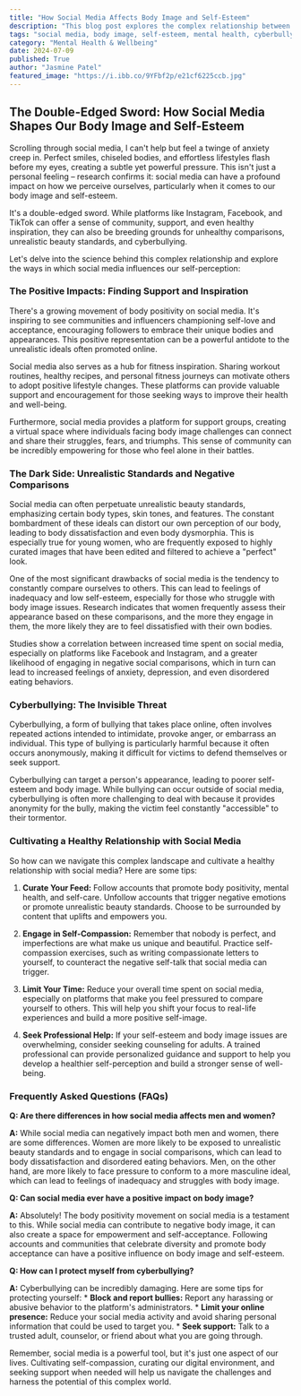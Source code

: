 ```yaml
---
title: "How Social Media Affects Body Image and Self-Esteem"
description: "This blog post explores the complex relationship between social media and body image, highlighting both the positive and negative impacts of online platforms on self-esteem. Learn how to navigate the digital world and foster a healthy relationship with your body image."
tags: "social media, body image, self-esteem, mental health, cyberbullying, body positivity, social comparison, online influence, digital wellbeing, social media impact"
category: "Mental Health & Wellbeing"
date: 2024-07-09
published: True
author: "Jasmine Patel"
featured_image: "https://i.ibb.co/9YFbf2p/e21cf6225ccb.jpg"
---
```


## The Double-Edged Sword: How Social Media Shapes Our Body Image and Self-Esteem

Scrolling through social media, I can't help but feel a twinge of anxiety creep in. Perfect smiles, chiseled bodies, and effortless lifestyles flash before my eyes, creating a subtle yet powerful pressure. This isn't just a personal feeling – research confirms it: social media can have a profound impact on how we perceive ourselves, particularly when it comes to our body image and self-esteem. 

It's a double-edged sword. While platforms like Instagram, Facebook, and TikTok can offer a sense of community, support, and even healthy inspiration, they can also be breeding grounds for unhealthy comparisons, unrealistic beauty standards, and cyberbullying. 

Let's delve into the science behind this complex relationship and explore the ways in which social media influences our self-perception:

### The Positive Impacts: Finding Support and Inspiration

There's a growing movement of body positivity on social media. It's inspiring to see communities and influencers championing self-love and acceptance, encouraging followers to embrace their unique bodies and appearances. This positive representation can be a powerful antidote to the unrealistic ideals often promoted online.

Social media also serves as a hub for fitness inspiration. Sharing workout routines, healthy recipes, and personal fitness journeys can motivate others to adopt positive lifestyle changes. These platforms can provide valuable support and encouragement for those seeking ways to improve their health and well-being. 

Furthermore, social media provides a platform for support groups, creating a virtual space where individuals facing body image challenges can connect and share their struggles, fears, and triumphs. This sense of community can be incredibly empowering for those who feel alone in their battles.

### The Dark Side: Unrealistic Standards and Negative Comparisons

Social media can often perpetuate unrealistic beauty standards, emphasizing certain body types, skin tones, and features. The constant bombardment of these ideals can distort our own perception of our body, leading to body dissatisfaction and even body dysmorphia. This is especially true for young women, who are frequently exposed to highly curated images that have been edited and filtered to achieve a "perfect" look.

One of the most significant drawbacks of social media is the tendency to constantly compare ourselves to others. This can lead to feelings of inadequacy and low self-esteem, especially for those who struggle with body image issues. Research indicates that women frequently assess their appearance based on these comparisons, and the more they engage in them, the more likely they are to feel dissatisfied with their own bodies. 

Studies show a correlation between increased time spent on social media, especially on platforms like Facebook and Instagram, and a greater likelihood of engaging in negative social comparisons, which in turn can lead to increased feelings of anxiety, depression, and even disordered eating behaviors. 

### Cyberbullying: The Invisible Threat

Cyberbullying, a form of bullying that takes place online, often involves repeated actions intended to intimidate, provoke anger, or embarrass an individual. This type of bullying is particularly harmful because it often occurs anonymously, making it difficult for victims to defend themselves or seek support.  

Cyberbullying can target a person's appearance, leading to poorer self-esteem and body image. While bullying can occur outside of social media, cyberbullying is often more challenging to deal with because it provides anonymity for the bully, making the victim feel constantly "accessible" to their tormentor.  

### Cultivating a Healthy Relationship with Social Media

So how can we navigate this complex landscape and cultivate a healthy relationship with social media?  Here are some tips:

1. **Curate Your Feed:**  Follow accounts that promote body positivity, mental health, and self-care. Unfollow accounts that trigger negative emotions or promote unrealistic beauty standards.  Choose to be surrounded by content that uplifts and empowers you. 

2. **Engage in Self-Compassion:** Remember that nobody is perfect, and imperfections are what make us unique and beautiful. Practice self-compassion exercises, such as writing compassionate letters to yourself, to counteract the negative self-talk that social media can trigger.  

3. **Limit Your Time:** Reduce your overall time spent on social media, especially on platforms that make you feel pressured to compare yourself to others.  This will help you shift your focus to real-life experiences and build a more positive self-image.

4. **Seek Professional Help:**  If your self-esteem and body image issues are overwhelming, consider seeking counseling for adults.  A trained professional can provide personalized guidance and support to help you develop a healthier self-perception and build a stronger sense of well-being.

### Frequently Asked Questions (FAQs)

**Q:  Are there differences in how social media affects men and women?**

**A:** While social media can negatively impact both men and women, there are some differences.  Women are more likely to be exposed to unrealistic beauty standards and to engage in social comparisons, which can lead to body dissatisfaction and disordered eating behaviors.  Men, on the other hand, are more likely to face pressure to conform to a more masculine ideal, which can lead to feelings of inadequacy and struggles with body image. 

**Q: Can social media ever have a positive impact on body image?**

**A:** Absolutely! The body positivity movement on social media is a testament to this. While social media can contribute to negative body image, it can also create a space for empowerment and self-acceptance.  Following accounts and communities that celebrate diversity and promote body acceptance can have a positive influence on body image and self-esteem. 

**Q: How can I protect myself from cyberbullying?**

**A:** Cyberbullying can be incredibly damaging. Here are some tips for protecting yourself:
    * **Block and report bullies:**  Report any harassing or abusive behavior to the platform's administrators. 
    * **Limit your online presence:**  Reduce your social media activity and avoid sharing personal information that could be used to target you. 
    * **Seek support:**  Talk to a trusted adult, counselor, or friend about what you are going through. 

Remember, social media is a powerful tool, but it's just one aspect of our lives.  Cultivating self-compassion, curating our digital environment, and seeking support when needed will help us navigate the challenges and harness the potential of this complex world. 